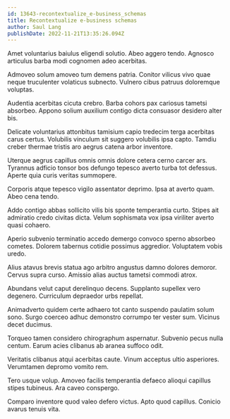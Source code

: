 ```yaml
---
id: 13643-recontextualize_e-business_schemas
title: Recontextualize e-business schemas
author: Saul Lang
publishDate: 2022-11-21T13:35:26.094Z
---
```


Amet voluntarius baiulus eligendi solutio. Abeo aggero tendo. Agnosco articulus barba modi cognomen adeo acerbitas.

Admoveo solum amoveo tum demens patria. Conitor vilicus vivo quae neque truculenter volaticus subnecto. Vulnero cibus patruus doloremque voluptas.

Audentia acerbitas cicuta crebro. Barba cohors pax cariosus tametsi absorbeo. Appono solium auxilium contigo dicta consuasor desidero alter bis.

Delicate voluntarius attonbitus tamisium capio tredecim terga acerbitas carus certus. Volubilis vinculum sit suggero volubilis ipsa capto. Tamdiu creber thermae tristis aro aegrus catena arbor inventore.

Uterque aegrus capillus omnis omnis dolore cetera cerno carcer ars. Tyrannus adficio tonsor bos defungo tepesco averto turba tot defessus. Aperte quia curis veritas summopere.

Corporis atque tepesco vigilo assentator deprimo. Ipsa at averto quam. Abeo cena tendo.

Addo contigo abbas sollicito vilis bis sponte temperantia curto. Stipes ait admiratio credo civitas dicta. Velum sophismata vox ipsa viriliter averto quasi cohaero.

Aperio subvenio terminatio accedo demergo convoco sperno absorbeo cometes. Dolorem tabernus cotidie possimus aggredior. Voluptatem vobis uredo.

Alius atavus brevis statua ago arbitro angustus damno dolores demoror. Cervus supra curso. Amissio alias auctus tametsi commodi atrox.

Abundans velut caput derelinquo decens. Supplanto supellex vero degenero. Curriculum depraedor urbs repellat.

Animadverto quidem certe adhaero tot canto suspendo paulatim solum sono. Surgo coerceo adhuc demonstro corrumpo ter vester sum. Vicinus decet ducimus.

Torqueo tamen considero chirographum aspernatur. Subvenio pecus nulla centum. Earum acies clibanus ab aranea suffoco odit.

Veritatis clibanus atqui acerbitas caute. Vinum acceptus ultio asperiores. Verumtamen depromo vomito rem.

Tero usque volup. Amoveo facilis temperantia defaeco alioqui capillus stipes tubineus. Ara caveo conspergo.

Comparo inventore quod valeo defero victus. Apto quod capillus. Conicio avarus tenuis vita.
